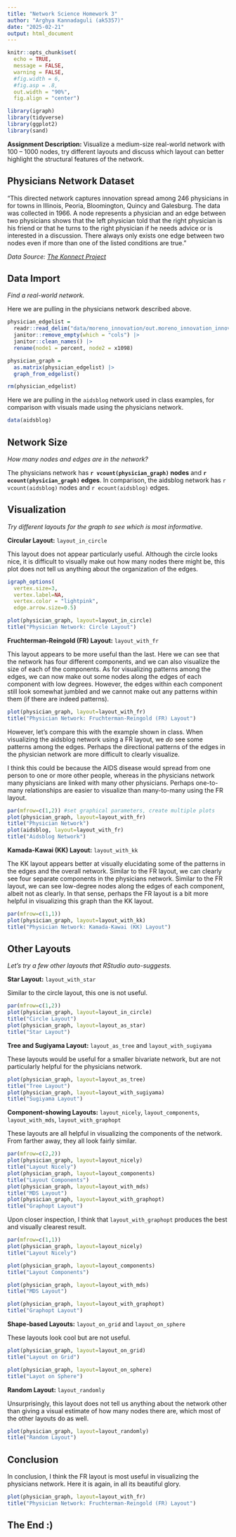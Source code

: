 ```yaml
---
title: "Network Science Homework 3"
author: "Arghya Kannadaguli (ak5357)"
date: "2025-02-21"
output: html_document
---
```


```r
knitr::opts_chunk$set(
  echo = TRUE, 
  message = FALSE,
  warning = FALSE,
  #fig.width = 6,
  #fig.asp = .8,
  out.width = "90%",
  fig.align = "center")
```

```r
library(igraph)
library(tidyverse)
library(ggplot2)
library(sand)
```

**Assignment Description:** Visualize a medium-size real-world network with 100 – 1000 nodes, try different layouts and discuss which layout can better highlight the structural features of the network.

## **Physicians** Network Dataset

"This directed network captures innovation spread among 246 physicians in for towns in Illinois, Peoria, Bloomington, Quincy and Galesburg. The data was collected in 1966. A node represents a physician and an edge between two physicians shows that the left physician told that the right physician is his friend or that he turns to the right physician if he needs advice or is interested in a discussion. There always only exists one edge between two nodes even if more than one of the listed conditions are true."

_Data Source: [The Konnect Project](http://konect.cc/networks/moreno_innovation/)_

## **Data Import**

_Find a real-world network._

Here we are pulling in the physicians network described above.
```r
physician_edgelist = 
  readr::read_delim("data/moreno_innovation/out.moreno_innovation_innovation", skip = 1) |> 
  janitor::remove_empty(which = "cols") |> 
  janitor::clean_names() |> 
  rename(node1 = percent, node2 = x1098)

physician_graph = 
  as.matrix(physician_edgelist) |> 
  graph_from_edgelist()

rm(physician_edgelist)
```

Here we are pulling in the `aidsblog` network used in class examples, for comparison with visuals made using the physicians network.
```r
data(aidsblog)
```

## **Network Size**
_How many nodes and edges are in the network?_

The physicians network has **`r vcount(physician_graph)` nodes** and **`r ecount(physician_graph)` edges**. In comparison, the aidsblog network has `r vcount(aidsblog)` nodes and `r ecount(aidsblog)` edges.

## **Visualization**
_Try different layouts for the graph to see which is most informative._

**Circular Layout:** `layout_in_circle`

This layout does not appear particularly useful. Although the circle looks nice, it is difficult to visually make out how many nodes there might be, this plot does not tell us anything about the organization of the edges.
```r
igraph_options(
  vertex.size=3,
  vertex.label=NA,
  vertex.color = "lightpink",
  edge.arrow.size=0.5)

plot(physician_graph, layout=layout_in_circle)
title("Physician Network: Circle Layout")
```

**Fruchterman-Reingold (FR) Layout:** `layout_with_fr`

This layout appears to be more useful than the last. Here we can see that the network has four different components, and we can also visualize the size of each of the components. As for visualizing patterns among the edges, we can now make out some nodes along the edges of each component with low degrees. However, the edges within each component still look somewhat jumbled and we cannot make out any patterns within them (if there are indeed patterns).
```r
plot(physician_graph, layout=layout_with_fr)
title("Physician Network: Fruchterman-Reingold (FR) Layout")
```

However, let's compare this with the example shown in class. When visualizing the aidsblog network using a FR layout, we _do_ see some patterns among the edges. Perhaps the directional patterns of the edges in the physician network are more difficult to clearly visualize. 

I think this could be because the AIDS disease would spread from one person to one or more other people, whereas in the physicians network many physicians are linked with many other physicians. Perhaps one-to-many relationships are easier to visualize than many-to-many using the FR layout.
```r
par(mfrow=c(1,2)) #set graphical parameters, create multiple plots
plot(physician_graph, layout=layout_with_fr)
title("Physician Network")
plot(aidsblog, layout=layout_with_fr)
title("Aidsblog Network")
```

**Kamada-Kawai (KK) Layout:** `layout_with_kk`

The KK layout appears better at visually elucidating some of the patterns in the edges and the overall network. Similar to the FR layout, we can clearly see four separate components in the physicians network. Similar to the FR layout, we can see low-degree nodes along the edges of each component, albeit not as clearly. In that sense, perhaps the FR layout is a bit more helpful in visualizing this graph than the KK layout.
```r
par(mfrow=c(1,1))
plot(physician_graph, layout=layout_with_kk)
title("Physician Network: Kamada-Kawai (KK) Layout")
```

## **Other Layouts**

_Let's try a few other layouts that RStudio auto-suggests._

**Star Layout:** `layout_with_star`

Similar to the circle layout, this one is not useful.
```r
par(mfrow=c(1,2))
plot(physician_graph, layout=layout_in_circle)
title("Circle Layout")
plot(physician_graph, layout=layout_as_star)
title("Star Layout")
```

**Tree and Sugiyama Layout:** `layout_as_tree` and `layout_with_sugiyama`

These layouts would be useful for a smaller bivariate network, but are not particularly helpful for the physicians network.
```r
plot(physician_graph, layout=layout_as_tree)
title("Tree Layout")
plot(physician_graph, layout=layout_with_sugiyama)
title("Sugiyama Layout")
```

**Component-showing Layouts:** `layout_nicely`, `layout_components`, `layout_with_mds`, `layout_with_graphopt`

These layouts are all helpful in visualizing the components of the network. From farther away, they all look fairly similar.
```r
par(mfrow=c(2,2))
plot(physician_graph, layout=layout_nicely)
title("Layout Nicely")
plot(physician_graph, layout=layout_components)
title("Layout Components")
plot(physician_graph, layout=layout_with_mds)
title("MDS Layout")
plot(physician_graph, layout=layout_with_graphopt)
title("Graphopt Layout")
```

Upon closer inspection, I think that `layout_with_graphopt` produces the best and visually clearest result.
```r
par(mfrow=c(1,1))
plot(physician_graph, layout=layout_nicely)
title("Layout Nicely")
```

```r
plot(physician_graph, layout=layout_components)
title("Layout Components")
```

```r
plot(physician_graph, layout=layout_with_mds)
title("MDS Layout")
```

```r
plot(physician_graph, layout=layout_with_graphopt)
title("Graphopt Layout")
```

**Shape-based Layouts:** `layout_on_grid` and `layout_on_sphere`

These layouts look cool but are not useful.
```r
plot(physician_graph, layout=layout_on_grid)
title("Layout on Grid")
```

```r
plot(physician_graph, layout=layout_on_sphere)
title("Layot on Sphere")
```

**Random Layout:** `layout_randomly`

Unsurprisingly, this layout does not tell us anything about the network other than giving a visual estimate of how many nodes there are, which most of the other layouts do as well.
```r
plot(physician_graph, layout=layout_randomly)
title("Random Layout")
```

## **Conclusion**

In conclusion, I think the FR layout is most useful in visualizing the physicians network. Here it is again, in all its beautiful glory.
```r
plot(physician_graph, layout=layout_with_fr)
title("Physician Network: Fruchterman-Reingold (FR) Layout")
```

## **The End :)**








